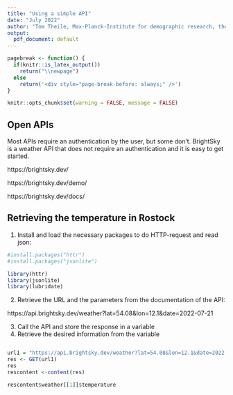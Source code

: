 ```yaml
---
title: "Using a simple API"
date: "July 2022"
author: "Tom Theile, Max-Planck-Institute for demographic research, theile@demogr.mpg.de"
output:
  pdf_document: default
---   
```

  
```r
pagebreak <- function() {
  if(knitr::is_latex_output())
    return("\\newpage")
  else
    return('<div style="page-break-before: always;" />')
}

knitr::opts_chunk$set(warning = FALSE, message = FALSE) 
```

## Open APIs

Most APIs require an authentication by the user, but some don't. BrightSky is a
weather API that does not require an authentication and it is easy to get started.

https://brightsky.dev/

https://brightsky.dev/demo/

https://brightsky.dev/docs/


## Retrieving the temperature in Rostock

1. Install and load the necessary packages to do HTTP-request and read json:

```R
#install.packages("httr")
#install.packages("jsonlite")

library(httr)
library(jsonlite)
library(lubridate)
```

2. Retrieve the URL and the parameters from the documentation of the API:

https://api.brightsky.dev/weather?lat=54.08&lon=12.1&date=2022-07-21

3. Call the API and store the response in a variable
4. Retrieve the desired information from the variable

```R

url1 = "https://api.brightsky.dev/weather?lat=54.08&lon=12.1&date=2022-07-21"
res <- GET(url1)
res
rescontent <-content(res)

rescontent$weather[[1]]$temperature

``` 









```R


```

